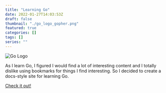 ```yaml
---
title: "Learning Go"
date: 2022-01-27T14:03:53Z
draft: false
thumbnail: "./go_logo_gopher.png"
featured: true
categories: []
tags: []
series: ""
---
```

![Go Logo](thumbnail?width=630&height=356#center)

As I learn Go, I figured I would find a lot of interesting content and I totally dislike using bookmarks for things I find interesting. So I decided to create a docs-style site for learning Go.

[Check it out!](/blog/docs-learning-go/)
